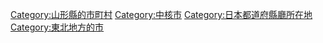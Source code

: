{{catmore}}
{{Commonscat|Yamagata, Yamagata}}
{{DEFAULTSORT:Yamagata-shi}}
[[Category:山形縣的市町村|Category:山形縣的市町村]]
[[Category:中核市|Category:中核市]]
[[Category:日本都道府縣廳所在地|Category:日本都道府縣廳所在地]]
[[Category:東北地方的市|Category:東北地方的市]]